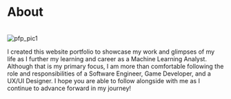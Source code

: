 # About

<br/>
<div style={{display: 'inline-block', marginRight: '30px', border: 'solid black'}}>
    <img src="https://i.imgur.com/QJLFJhY.png" alt="pfp_pic1"/>
</div>


I created this website portfolio to showcase my work and glimpses of my life as I further my learning and career as a
Machine Learning Analyst. Although that is my primary focus, I am more than comfortable following the role and 
responsibilities of a Software Engineer, Game Developer, and a UX/UI Designer. I hope you are able to follow alongside
with me as I continue to advance forward in my journey!